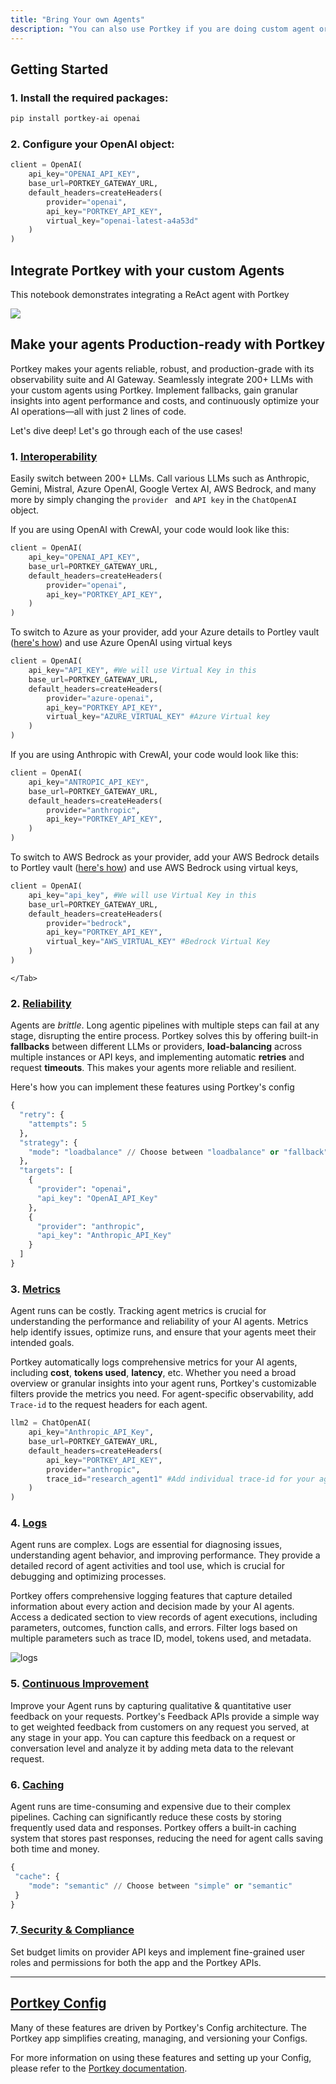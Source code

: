 ```yaml
---
title: "Bring Your own Agents"
description: "You can also use Portkey if you are doing custom agent orchestration!"
---
```


## Getting Started

### 1\. Install the required packages:

```sh
pip install portkey-ai openai
```

### **2\.**  Configure your OpenAI object:


```py
client = OpenAI(
    api_key="OPENAI_API_KEY",
    base_url=PORTKEY_GATEWAY_URL,
    default_headers=createHeaders(
        provider="openai",
        api_key="PORTKEY_API_KEY",
        virtual_key="openai-latest-a4a53d"
    )
)
```

## Integrate Portkey with your custom Agents

This notebook demonstrates integrating a ReAct agent with Portkey

[![](/images/guides/colab-badge.svg)](https://dub.sh/ReAct-agent)

## Make your agents Production-ready with Portkey

Portkey makes your agents reliable, robust, and production-grade with its observability suite and AI Gateway. Seamlessly integrate 200+ LLMs with your custom agents using Portkey. Implement fallbacks, gain granular insights into agent performance and costs, and continuously optimize your AI operations—all with just 2 lines of code.

Let's dive deep! Let's go through each of the use cases!

### 1\. [Interoperability](/product/ai-gateway/universal-api)

Easily switch between 200+ LLMs. Call various LLMs such as Anthropic, Gemini, Mistral, Azure OpenAI, Google Vertex AI, AWS Bedrock, and many more by simply changing the `provider ` and `API key` in the `ChatOpenAI` object.
<Tabs>
    <Tab title="OpenAI to Azure OpenAI">

If you are using OpenAI with CrewAI, your code would look like this:

```py
client = OpenAI(
    api_key="OPENAI_API_KEY",
    base_url=PORTKEY_GATEWAY_URL,
    default_headers=createHeaders(
        provider="openai",
        api_key="PORTKEY_API_KEY",
    )
)
```

To switch to Azure as your provider, add your Azure details to Portley vault ([here's how](/integrations/llms/azure-openai)) and use Azure OpenAI using virtual keys



```py
client = OpenAI(
    api_key="API_KEY", #We will use Virtual Key in this
    base_url=PORTKEY_GATEWAY_URL,
    default_headers=createHeaders(
        provider="azure-openai",
        api_key="PORTKEY_API_KEY",
        virtual_key="AZURE_VIRTUAL_KEY" #Azure Virtual key
    )
)
```
</Tab>
    <Tab title="Anthropic to AWS Bedrock">
If you are using Anthropic with CrewAI, your code would look like this:

```py
client = OpenAI(
    api_key="ANTROPIC_API_KEY",
    base_url=PORTKEY_GATEWAY_URL,
    default_headers=createHeaders(
        provider="anthropic",
        api_key="PORTKEY_API_KEY",
    )
)
```

To switch to AWS Bedrock as your provider, add your AWS Bedrock details to Portley vault ([here's how](/integrations/llms/aws-bedrock)) and use AWS Bedrock using virtual keys,



```py
client = OpenAI(
    api_key="api_key", #We will use Virtual Key in this
    base_url=PORTKEY_GATEWAY_URL,
    default_headers=createHeaders(
        provider="bedrock",
        api_key="PORTKEY_API_KEY",
        virtual_key="AWS_VIRTUAL_KEY" #Bedrock Virtual Key
    )
)
```
    </Tab>
  </Tabs>

### 2\. [Reliability](/product/ai-gateway)

Agents are _brittle_. Long agentic pipelines with multiple steps can fail at any stage, disrupting the entire process. Portkey solves this by offering built-in **fallbacks** between different LLMs or providers, **load-balancing** across multiple instances or API keys, and implementing automatic **retries** and request **timeouts**. This makes your agents more reliable and resilient.

Here's how you can implement these features using Portkey's config

```py
{
  "retry": {
    "attempts": 5
  },
  "strategy": {
    "mode": "loadbalance" // Choose between "loadbalance" or "fallback"
  },
  "targets": [
    {
      "provider": "openai",
      "api_key": "OpenAI_API_Key"
    },
    {
      "provider": "anthropic",
      "api_key": "Anthropic_API_Key"
    }
  ]
}
```

### 3\. [Metrics](/product/observability)

Agent runs can be costly. Tracking agent metrics is crucial for understanding the performance and reliability of your AI agents. Metrics help identify issues, optimize runs, and ensure that your agents meet their intended goals.

Portkey automatically logs comprehensive metrics for your AI agents, including **cost**, **tokens used**, **latency**, etc. Whether you need a broad overview or granular insights into your agent runs, Portkey's customizable filters provide the metrics you need. For agent-specific observability, add `Trace-id` to the request headers for each agent.

```py
llm2 = ChatOpenAI(
    api_key="Anthropic_API_Key",
    base_url=PORTKEY_GATEWAY_URL,
    default_headers=createHeaders(
        api_key="PORTKEY_API_KEY",
        provider="anthropic",
        trace_id="research_agent1" #Add individual trace-id for your agent analytics
    )
)
```

### 4\. [Logs](/product/observability/logs)

Agent runs are complex. Logs are essential for diagnosing issues, understanding agent behavior, and improving performance. They provide a detailed record of agent activities and tool use, which is crucial for debugging and optimizing processes.

Portkey offers comprehensive logging features that capture detailed information about every action and decision made by your AI agents. Access a dedicated section to view records of agent executions, including parameters, outcomes, function calls, and errors. Filter logs based on multiple parameters such as trace ID, model, tokens used, and metadata.

<Frame>
<img src="/images/autogen/autogen-4.gif" alt="logs" />
</Frame>

### 5\. [Continuous Improvement](/product/observability/feedback)

Improve your Agent runs by capturing qualitative & quantitative user feedback on your requests. Portkey's Feedback APIs provide a simple way to get weighted feedback from customers on any request you served, at any stage in your app. You can capture this feedback on a request or conversation level and analyze it by adding meta data to the relevant request.

### 6\. [Caching](/product/ai-gateway/cache-simple-and-semantic)

Agent runs are time-consuming and expensive due to their complex pipelines. Caching can significantly reduce these costs by storing frequently used data and responses. Portkey offers a built-in caching system that stores past responses, reducing the need for agent calls saving both time and money.



```py
{
 "cache": {
    "mode": "semantic" // Choose between "simple" or "semantic"
 }
}
```

### 7.[ Security & Compliance](/product/enterprise-offering/security-portkey)

Set budget limits on provider API keys and implement fine-grained user roles and permissions for both the app and the Portkey APIs.

***

## [Portkey Config](/product/ai-gateway/configs)

Many of these features are driven by Portkey's Config architecture. The Portkey app simplifies creating, managing, and versioning your Configs.

For more information on using these features and setting up your Config, please refer to the [Portkey documentation](https://docs.portkey.ai).
